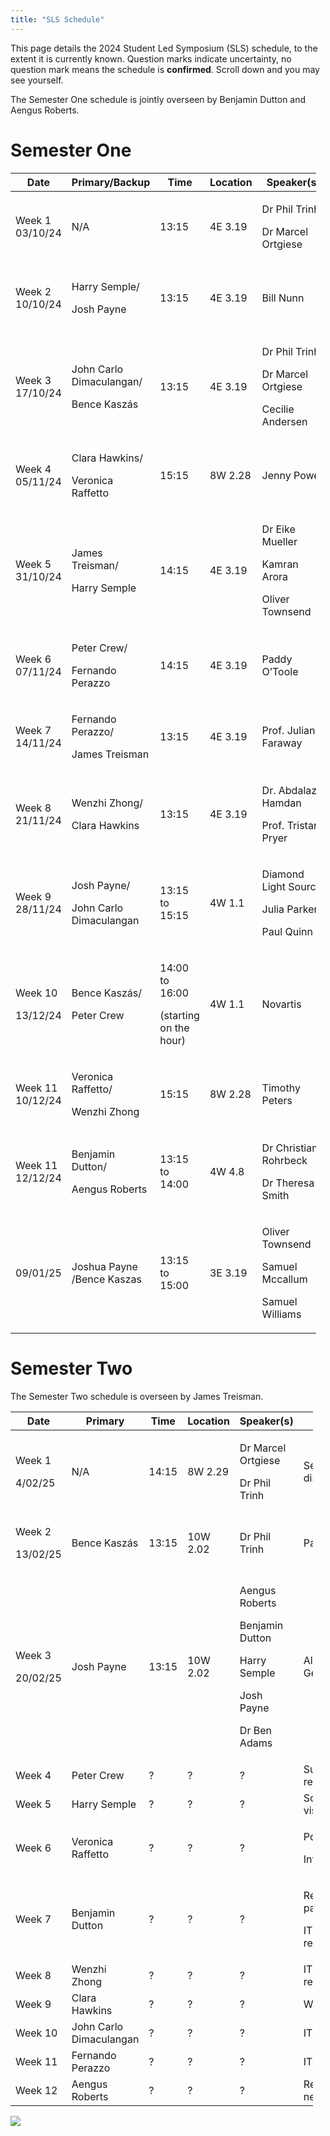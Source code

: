 ```yaml
---
title: "SLS Schedule"
---
```


This page details the 2024 Student Led Symposium (SLS) schedule, to the extent it is currently known. Question marks indicate uncertainty, no question mark means the schedule is **confirmed**. Scroll down and you may see yourself.

The Semester One schedule is jointly overseen by Benjamin Dutton and Aengus Roberts.

# Semester One

+------------------+----------------------------+------------------------+----------+-----------------------+---------------------------------------+
| Date             | Primary/Backup             | Time                   | Location | Speaker(s)            | Topic(s)                              |
+==================+============================+========================+==========+=======================+=======================================+
| Week 1 03/10/24  | N/A                        | 13:15                  | 4E 3.19  | Dr Phil Trinh         | Introduction to SLS.                  |
|                  |                            |                        |          |                       |                                       |
|                  |                            |                        |          | Dr Marcel Ortgiese    |                                       |
+------------------+----------------------------+------------------------+----------+-----------------------+---------------------------------------+
| Week 2 10/10/24  | Harry Semple/              | 13:15                  | 4E 3.19  | Bill Nunn             | Basic Git and GitHub.                 |
|                  |                            |                        |          |                       |                                       |
|                  | Josh Payne                 |                        |          |                       | A website.                            |
+------------------+----------------------------+------------------------+----------+-----------------------+---------------------------------------+
| Week 3 17/10/24  | John Carlo Dimaculangan/   | 13:15                  | 4E 3.19  | Dr Phil Trinh         | Life as a PhD Student.                |
|                  |                            |                        |          |                       |                                       |
|                  | Bence Kaszás               |                        |          | Dr Marcel Ortgiese    | Software/Literature tools.            |
|                  |                            |                        |          |                       |                                       |
|                  |                            |                        |          | Cecilie Andersen      | Time Management.                      |
+------------------+----------------------------+------------------------+----------+-----------------------+---------------------------------------+
| Week 4 05/11/24  | Clara Hawkins/             | 15:15                  | 8W 2.28  | Jenny Power           | How to give a good talk.              |
|                  |                            |                        |          |                       |                                       |
|                  | Veronica Raffetto          |                        |          |                       |                                       |
+------------------+----------------------------+------------------------+----------+-----------------------+---------------------------------------+
| Week 5 31/10/24  | James Treisman/            | 14:15                  | 4E 3.19  | Dr Eike Mueller       | HPC demonstration.                    |
|                  |                            |                        |          |                       |                                       |
|                  | Harry Semple               |                        |          | Kamran Arora          |                                       |
|                  |                            |                        |          |                       |                                       |
|                  |                            |                        |          | Oliver Townsend       |                                       |
+------------------+----------------------------+------------------------+----------+-----------------------+---------------------------------------+
| Week 6 07/11/24  | Peter Crew/                | 14:15                  | 4E 3.19  | Paddy O'Toole         | Advanced version control.             |
|                  |                            |                        |          |                       |                                       |
|                  | Fernando Perazzo           |                        |          |                       |                                       |
+------------------+----------------------------+------------------------+----------+-----------------------+---------------------------------------+
| Week 7 14/11/24  | Fernando Perazzo/          | 13:15                  | 4E 3.19  | Prof. Julian Faraway  | Exploratory data visualisation.       |
|                  |                            |                        |          |                       |                                       |
|                  | James Treisman             |                        |          |                       |                                       |
+------------------+----------------------------+------------------------+----------+-----------------------+---------------------------------------+
| Week 8 21/11/24  | Wenzhi Zhong/              | 13:15                  | 4E 3.19  | Dr. Abdalaziz Hamdan  | Firedrake and finite element methods. |
|                  |                            |                        |          |                       |                                       |
|                  | Clara Hawkins              |                        |          | Prof. Tristan Pryer   |                                       |
+------------------+----------------------------+------------------------+----------+-----------------------+---------------------------------------+
| Week 9 28/11/24  | Josh Payne/                | 13:15 to 15:15         | 4W 1.1   | Diamond Light Source  | ITT 1 Introductory Event.             |
|                  |                            |                        |          |                       |                                       |
|                  | John Carlo Dimaculangan    |                        |          | Julia Parker          |                                       |
|                  |                            |                        |          |                       |                                       |
|                  |                            |                        |          | Paul Quinn            |                                       |
+------------------+----------------------------+------------------------+----------+-----------------------+---------------------------------------+
| Week 10          | Bence Kaszás/              | 14:00 to 16:00         | 4W 1.1   | Novartis              | ITT 1 Introductory Event.             |
|                  |                            |                        |          |                       |                                       |
| 13/12/24         | Peter Crew                 | (starting on the hour) |          |                       |                                       |
+------------------+----------------------------+------------------------+----------+-----------------------+---------------------------------------+
| Week 11 10/12/24 | Veronica Raffetto/         | 15:15                  | 8W 2.28  | Timothy Peters        | What to do during an ITT.             |
|                  |                            |                        |          |                       |                                       |
|                  | Wenzhi Zhong               |                        |          |                       |                                       |
+------------------+----------------------------+------------------------+----------+-----------------------+---------------------------------------+
| Week 11 12/12/24 | Benjamin Dutton/           | 13:15 to 14:00         | 4W 4.8   | Dr Christian Rohrbeck | Semester 2 Project Q&A Session.       |
|                  |                            |                        |          |                       |                                       |
|                  | Aengus Roberts             |                        |          | Dr Theresa Smith      |                                       |
+------------------+----------------------------+------------------------+----------+-----------------------+---------------------------------------+
| 09/01/25         | Joshua Payne /Bence Kaszas | 13:15 to 15:00         | 3E 3.19  | Oliver Townsend       | ITT preparation                       |
|                  |                            |                        |          |                       |                                       |
|                  |                            |                        |          | Samuel Mccallum       |                                       |
|                  |                            |                        |          |                       |                                       |
|                  |                            |                        |          | Samuel Williams       |                                       |
+------------------+----------------------------+------------------------+----------+-----------------------+---------------------------------------+

# Semester Two

The Semester Two schedule is overseen by James Treisman.

+----------+-------------------------+--------+----------+--------------------+---------------------------+
| Date     | Primary                 | Time   | Location | Speaker(s)         | Topic(s)                  |
+==========+=========================+========+==========+====================+===========================+
| Week 1   | N/A                     | 14:15  | 8W 2.29  | Dr Marcel Ortgiese | Semester Two discussion   |
|          |                         |        |          |                    |                           |
| 4/02/25  |                         |        |          | Dr Phil Trinh      |                           |
+----------+-------------------------+--------+----------+--------------------+---------------------------+
| Week 2   | Bence Kaszás            | 13:15  | 10W 2.02 | Dr Phil Trinh      | Paper criticism           |
|          |                         |        |          |                    |                           |
| 13/02/25 |                         |        |          |                    |                           |
+----------+-------------------------+--------+----------+--------------------+---------------------------+
| Week 3   | Josh Payne              | 13:15  | 10W 2.02 | Aengus Roberts     | All things GenAI          |
|          |                         |        |          |                    |                           |
| 20/02/25 |                         |        |          | Benjamin Dutton    |                           |
|          |                         |        |          |                    |                           |
|          |                         |        |          | Harry Semple       |                           |
|          |                         |        |          |                    |                           |
|          |                         |        |          | Josh Payne         |                           |
|          |                         |        |          |                    |                           |
|          |                         |        |          | Dr Ben Adams       |                           |
+----------+-------------------------+--------+----------+--------------------+---------------------------+
| Week 4   | Peter Crew              | ?      | ?        | ?                  | Supervisory relationship  |
+----------+-------------------------+--------+----------+--------------------+---------------------------+
| Week 5   | Harry Semple            | ?      | ?        | ?                  | Scientific visualisation  |
+----------+-------------------------+--------+----------+--------------------+---------------------------+
| Week 6   | Veronica Raffetto       | ?      | ?        | ?                  | Posters                   |
|          |                         |        |          |                    |                           |
|          |                         |        |          |                    | Interships                |
+----------+-------------------------+--------+----------+--------------------+---------------------------+
| Week 7   | Benjamin Dutton         | ?      | ?        | ?                  | Reading papers            |
|          |                         |        |          |                    |                           |
|          |                         |        |          |                    | ITT representations       |
+----------+-------------------------+--------+----------+--------------------+---------------------------+
| Week 8   | Wenzhi Zhong            | ?      | ?        | ?                  | ITT representations       |
+----------+-------------------------+--------+----------+--------------------+---------------------------+
| Week 9   | Clara Hawkins           | ?      | ?        | ?                  | Writing                   |
+----------+-------------------------+--------+----------+--------------------+---------------------------+
| Week 10  | John Carlo Dimaculangan | ?      | ?        | ?                  | ITT partner 1             |
+----------+-------------------------+--------+----------+--------------------+---------------------------+
| Week 11  | Fernando Perazzo        | ?      | ?        | ?                  | ITT partner 2             |
+----------+-------------------------+--------+----------+--------------------+---------------------------+
| Week 12  | Aengus Roberts          | ?      | ?        | ?                  | Reflections for next year |
+----------+-------------------------+--------+----------+--------------------+---------------------------+

![](cohort11.jpg)